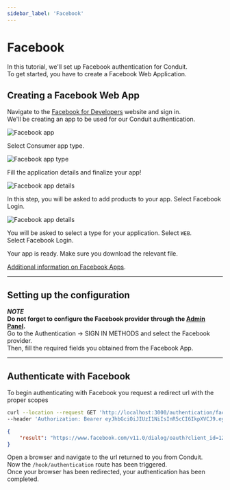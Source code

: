 ```yaml
---
sidebar_label: 'Facebook'
---
```


# Facebook

In this tutorial, we'll set up Facebook authentication for Conduit.<br />
To get started, you have to create a Facebook Web Application.<br />

## Creating a Facebook Web App

Navigate to the [Facebook for Developers](https://developers.facebook.com/) website and sign in.<br />
We'll be creating an app to be used for our Conduit authentication.

![Facebook app](/v0.15/modules/authentication/tutorials/create_facebook_app.png)

Select Consumer app type.

![Facebook app type](/v0.15/modules/authentication/tutorials/app_type.png)

Fill the application details and finalize your app!<br />

![Facebook app details](/v0.15/modules/authentication/tutorials/add_details.png)

In this step, you will be asked to add products to your app. Select Facebook Login.<br />

![Facebook app details](/v0.15/modules/authentication/tutorials/login_app.png)

You will be asked to select a type for your application. Select `WEB`.<br />
Select  Facebook Login.<br />

Your app is ready. Make sure you download the relevant file.

[Additional information on Facebook Apps](https://developers.facebook.com/docs/development/create-an-app/).

------------------------------------------------------------------------------------------------

## Setting up the configuration

***NOTE***<br />
**Do not forget to configure the Facebook provider through the [Admin Panel](../../config#third-party-providers).**<br />
Go to the Authentication -> SIGN IN METHODS and select the Facebook provider.<br />
Then, fill the required fields you obtained from the Facebook App.


------------------------------------------------------------------------------------------------

## Authenticate with Facebook

To begin authenticating with Facebook you request a redirect url with the proper scopes<br />

``` bash title="Request"
curl --location --request GET 'http://localhost:3000/authentication/facebook' \
--header 'Authorization: Bearer eyJhbGciOiJIUzI1NiIsInR5cCI6IkpXVCJ9.eyJpZCI6IjYzNjNjZGNkMDhkNTU2MDk1NmM4MGQ4OSIsImlhdCI6MTY2OTIxMDM1MywiZXhwIjoxNjY5MjgyMzUzfQ.TyvHCuyDKLiKFoEpaXRdbYoFwrzDlFiW4VdUVQJdf7U'
```

``` json title="Response"
{
    "result": "https://www.facebook.com/v11.0/dialog/oauth?client_id=1234567890&redirect_uri=http%3A%2F%2Flocalhost%3A3000%2Fauthentication%2Ffacebook%2Fcallback&scope=email&state=eyJpZCI6IjYzNjNjZGNkMDhkNTU2MDk1NmM4MGQ4OSIsImlhdCI6MTY2OTIxMDM1MywiZXhwIjoxNjY5MjgyM30zfQ.TyvHCuyDKLiKFoEpaXRdbYoFwrzDlFiW4VdUVQJdf7U"
}
```

Open a browser and navigate to the url returned to you from Conduit.<br />
Now the `/hook/authentication` route has been triggered.<br />
Once your browser has been redirected, your authentication has been completed.
